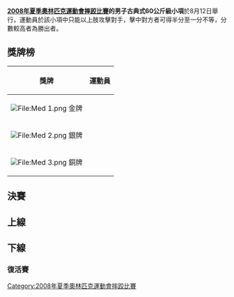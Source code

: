 {{2008年夏季奧林匹克運動會摔跤比賽}}

'''[[2008年夏季奧林匹克運動會摔跤比賽|2008年夏季奧林匹克運動會摔跤比賽]]的男子古典式60公斤級小項'''於8月12日舉行，運動員於該小項中只能以上肢攻擊對手，擊中對方者可得半分至一分不等，分數較高者為勝出者。


== 獎牌榜 ==
{| class="wikitable"
|- bgcolor="#efefef"
!align="center"|'''獎牌'''
!align="center"|'''運動員'''
|-
| bgcolor="gold" | [[File:Med_1.png|File:Med 1.png]] 金牌
| {{flagIOCathlete|[[伊斯兰－贝卡·阿尔比耶夫|伊斯兰－贝卡·-{zh-hans:阿尔比耶夫;zh-hant:阿比耶夫}-]]|RUS|2008年夏季}}
|-
| bgcolor="silver" | [[File:Med_2.png|File:Med 2.png]] 銀牌
| {{flagIOCathlete|[[维塔利·拉希莫夫|维塔利·-{zh-hans:拉希莫夫;zh-hant:拉西莫夫}-]]|AZE|2008年夏季}}
|-
| bgcolor="cc9966" | [[File:Med_3.png|File:Med 3.png]] 銅牌
| {{flagIOCathlete|[[鲁斯兰·秋缅巴耶夫|鲁斯兰·-{zh-hans:秋缅巴耶夫;zh-hant:提尤曼巴耶夫}-]]|KGZ|2008年夏季}}<br />{{flagIOCathlete|[[努巴克特·田吉兹巴耶夫|努巴克特·-{zh-hans:田吉兹巴耶夫;zh-hant:坦吉茲巴耶夫}-]]|KAZ|2008年夏季}}
|}

== 決賽 ==
{{2TeamBracket-Tennis3NoSeeds
| RD1=決賽
|team-width =200
| RD1-team1='''{{flagIOCathlete|[[伊斯兰－贝卡·阿尔比耶夫|伊斯兰－贝卡·阿尔比耶夫]]|RUS|2008 Summer}}'''
| RD1-score1-1='''2'''
| RD1-score1-2='''4'''
| RD1-score1-3= 
| RD1-team2={{flagIOCathlete|[[维塔利·拉希莫夫|维塔利·拉希莫夫]]|AZE|2008 Summer}}
| RD1-score2-1=0
| RD1-score2-2=0
| RD1-score2-3= 
}}
== 上線 ==
{{16TeamBracket-Compact-Tennis3-Byes
| RD1=32強
| RD2=16強
| RD3=8強
| RD4=4強

| team-width=185
| score-width=20

| RD2-team01='''{{flagIOCathlete|[[伊斯兰－贝卡·阿尔比耶夫|伊斯兰－贝卡·阿尔比耶夫]]|RUS|2008年夏季}}
| RD2-score01-1='''6
| RD2-score01-2='''6
| RD2-score01-3= 
| RD2-team02={{flagIOCathlete|[[索内尔·苏朱|索内尔·苏朱]]|TUR|2008年夏季}}
| RD2-score02-1=0
| RD2-score02-2=0
| RD2-score02-3= 

| RD2-team03='''{{flagIOCathlete|[[罗布·蒙松|罗布·蒙松]]|CUB|2008年夏季}}'''
| RD2-score03-1='''2'''
| RD2-score03-2=3
| RD2-score03-3='''6'''
| RD2-team04={{flagIOCathlete|[[塞巴斯蒂安·伊达尔戈|塞巴斯蒂安·伊达尔戈]]|FRA|2008年夏季}}
| RD2-score04-1=1
| RD2-score04-2='''3'''
| RD2-score04-3=0

| RD2-team05={{flagIOCathlete|[[达沃尔·斯特凡内克|达沃尔·斯特凡内克]]|SRB|2008年夏季}}
| RD2-score05-1=1
| RD2-score05-2=1
| RD2-score05-3= 
| RD2-team06='''{{flagIOCathlete|[[迪尔绍德·阿里波夫|迪尔绍德·阿里波夫]]|UZB|2008年夏季}}'''
| RD2-score06-1='''1'''
| RD2-score06-2='''3'''
| RD2-score06-3= 

| RD2-team07='''{{flagIOCathlete|[[鲁斯兰·秋缅巴耶夫|鲁斯兰·秋缅巴耶夫]]|KGZ|2008年夏季}}
| RD2-score07-1='''3
| RD2-score07-2='''4
| RD2-score07-3= 
| RD2-team08={{flagIOCathlete|[[亚尔科·阿拉－胡伊库|亚尔科·阿拉－胡伊库]]|FIN|2008年夏季}}
| RD2-score08-1=1
| RD2-score08-2=0
| RD2-score08-3= 

| RD3-team01='''{{flagIOCathlete|[[伊斯兰－贝卡·阿尔比耶夫|伊斯兰－贝卡·阿尔比耶夫]]|RUS|2008年夏季}}'''
| RD3-score01-1='''6
| RD3-score01-2='''2
| RD3-score01-3= 
| RD3-team02={{flagIOCathlete|[[罗布·蒙松|罗布·蒙松]]|CUB|2008年夏季}}
| RD3-score02-1=0
| RD3-score02-2=0
| RD3-score02-3= 

| RD3-team03={{flagIOCathlete|[[迪尔绍德·阿里波夫|迪尔绍德·阿里波夫]]|UZB|2008年夏季}}
| RD3-score03-1=0
| RD3-score03-2='''3
| RD3-score03-3=1
| RD3-team04='''{{flagIOCathlete|[[努巴克特·田吉兹巴耶夫|努巴克特·田吉兹巴耶夫]]|KGZ|2008年夏季}}'''
| RD3-score04-1='''2
| RD3-score04-2=0
| RD3-score04-3='''2

| RD4-team01='''{{flagIOCathlete|[[伊斯兰－贝卡·阿尔比耶夫|伊斯兰－贝卡·阿尔比耶夫]]|RUS|2008年夏季}}'''
| RD4-score01-1='''6'''
| RD4-score01-2='''4'''
| RD4-score01-3= 
| RD4-team02={{flagIOCathlete|[[努巴克特·田吉兹巴耶夫|努巴克特·田吉兹巴耶夫]]|KGZ|2008年夏季}}
| RD4-score02-1=0
| RD4-score02-2=0
| RD4-score02-3= 
}}

== 下線 ==
{{16TeamBracket-Compact-Tennis3-Byes
| RD1=32強
| RD2=16強
| RD3=8強
| RD4=4強

| team-width=185
| score-width=20

| RD1-team09={{flagIOCathlete|[[盛江|盛江]]|CHN|2008年夏季}}
| RD1-score09-1=0
| RD1-score09-2=1
| RD1-score09-3= 
| RD1-team10='''{{flagIOCathlete|[[维塔利·拉希莫夫|维塔利·拉希莫夫]]|AZE|2008年夏季}}'''
| RD1-score10-1='''3'''
| RD1-score10-2='''2'''
| RD1-score10-3= 

| RD1-team11='''{{flagIOCathlete|[[欧塞比乌·扬库·迪亚科努|欧塞比乌·扬库·迪亚科努]]|ROU|2008年夏季}}'''
| RD1-score11-1='''1'''
| RD1-score11-2=1
| RD1-score11-3='''1'''
| RD1-team12={{flagIOCathlete|[[阿什拉夫·埃尔加拉布利|阿什拉夫·埃尔加拉布利]]|EGY|2008年夏季}}
| RD1-score12-1=1
| RD1-score12-2='''1'''
| RD1-score12-3=1

| RD1-team13='''{{flagIOCathlete|[[笹本睦|笹本睦]]|JPN|2008年夏季}}'''
| RD1-score13-1='''2'''
| RD1-score13-2='''3'''
| RD1-score13-3= 
| RD1-team14={{flagIOCathlete|[[卡连·姆纳察卡尼扬|卡连·姆纳察卡尼扬]]|ARM|2008年夏季}}
| RD1-score14-1=1
| RD1-score14-2=0
| RD1-score14-3= 

| RD1-team15='''{{flagIOCathlete|[[阿尔缅·纳扎里安|阿尔缅·纳扎里安]]|BUL|2008年夏季}}'''
| RD1-score15-1=1
| RD1-score15-2='''4'''
| RD1-score15-3='''5'''
| RD1-team16={{flagIOCathlete|[[戴维·别季纳泽|戴维·别季纳泽]]|GEO|2008年夏季}}
| RD1-score16-1='''1'''
| RD1-score16-2=1
| RD1-score16-3=0

| RD2-team01={{flagIOCathlete|[[斯蒂格-安德烈·贝格|斯蒂格-安德烈·贝格]]|NOR|2008年夏季}}
| RD2-score01-1=0
| RD2-score01-2=0
| RD2-score01-3= 
| RD2-team02='''{{flagIOCathlete|[[努巴克特·田吉兹巴耶夫|努巴克特·田吉兹巴耶夫]]|KAZ|2008年夏季}}'''
| RD2-score02-1='''3
| RD2-score02-2='''3
| RD2-score02-3= 

| RD2-team03='''{{flagIOCathlete|[[郑智铉|郑智铉]]|KOR|2008年夏季}}'''
| RD2-score03-1='''3
| RD2-score03-2='''6
| RD2-score03-3= 
| RD2-team04={{flagIOCathlete|[[郑智铉|郑智铉]]|BLR|2008年夏季}}
| RD2-score04-1=0
| RD2-score04-2=0
| RD2-score04-3= 

| RD2-team05='''{{flagIOCathlete|[[维塔利·拉希莫夫|维塔利·拉希莫夫]]|AZE|2008年夏季}}'''
| RD2-score05-1='''1'''
| RD2-score05-2=0
| RD2-score05-3='''4'''
| RD2-team06={{flagIOCathlete|[[欧塞比乌·扬库·迪亚科努|欧塞比乌·扬库·迪亚科努]]|ROU|2008年夏季}}
| RD2-score06-1=1
| RD2-score06-2='''3'''
| RD2-score06-3=2

| RD2-team07={{flagIOCathlete|[[笹本睦|笹本睦]]|JPN|2008年夏季}}
| RD2-score07-1='''4'''
| RD2-score07-2=0
| RD2-score07-3=0
| RD2-team08='''{{flagIOCathlete|[[阿尔缅·纳扎里安|阿尔缅·纳扎里安]]|BUL|2008年夏季}}'''
| RD2-score08-1=0
| RD2-score08-2='''2'''
| RD2-score08-3='''2'''

| RD3-team01='''{{flagIOCathlete|[[努巴克特·田吉兹巴耶夫|努巴克特·田吉兹巴耶夫]]|KAZ|2008年夏季}}'''
| RD3-score01-1=1
| RD3-score01-2='''3
| RD3-score01-3='''2
| RD3-team02={{flagIOCathlete|[[郑智铉|郑智铉]]|KOR|2008年夏季}}
| RD3-score02-1='''2
| RD3-score02-2=2;
| RD3-score02-3=0

| RD3-team03='''{{flagIOCathlete|[[维塔利·拉希莫夫|维塔利·拉希莫夫]]|AZE|2008年夏季}}'''
| RD3-score03-1=0
| RD3-score03-2='''3
| RD3-score03-3='''7
| RD3-team04={{flagIOCathlete|[[阿尔缅·纳扎里安|阿尔缅·纳扎里安]]|BUL|2008年夏季}}
| RD3-score04-1='''2
| RD3-score04-2=0
| RD3-score04-3=0

| RD4-team01={{flagIOCathlete|[[努巴克特·田吉兹巴耶夫|努巴克特·田吉兹巴耶夫]]|KAZ|2008年夏季}}
| RD4-score01-1=1
| RD4-score01-2=0
| RD4-score01-3= 
| RD4-team02='''{{flagIOCathlete|[[维塔利·拉希莫夫|维塔利·拉希莫夫]]|AZE|2008年夏季}}'''
| RD4-score02-1='''1'''
| RD4-score02-2='''7'''
| RD4-score02-3= 
}}

=== 復活賽 ===
{{8TeamBracket-Compact-NoSeeds-Byes
| RD1=首圈
| RD2=次圈
| RD3=銅牌賽

| team-width=185
| score-width=30

| RD1-team07={{flagIOCathlete|[[索内尔·苏朱|索内尔·苏朱]]|TUR|2008年夏季}}
| RD1-score07=
| RD1-team08=bye
| RD1-score08= 

| RD2-team03='''{{flagIOCathlete|[[罗布·蒙松|罗布·蒙松]]|CUB|2008年夏季}}'''
| RD2-score03=1 '''4''' '''1'''
| RD2-team04={{flagIOCathlete|[[索内尔·苏朱|索内尔·苏朱]]|TUR|2008年夏季}}
| RD2-score04='''3''' 2 1


| RD3-team01='''{{flagIOCathlete|[[鲁斯兰·秋缅巴耶夫|鲁斯兰·秋缅巴耶夫]]|KGZ|2008年夏季}}'''
| RD3-score01='''8''' '''1''' 
| RD3-team02={{flagIOCathlete|[[罗布·蒙松|罗布·蒙松]]|CUB|2008年夏季}}
| RD3-score02=0 0

}}
{{8TeamBracket-Compact-NoSeeds-Byes
| RD1=首圈
| RD2=次圈
| RD3=銅牌賽

| team-width=185
| score-width=30

| RD1-team07='''{{flagIOCathlete|[[盛江|盛江]]|CHN|2008年夏季}}'''
| RD1-score07='''5''' 1 '''2'''
| RD1-team08={{flagIOCathlete|[[欧塞比乌·扬库·迪亚科努|欧塞比乌·扬库·迪亚科努]]|ROU|2008年夏季}}
| RD1-score08=1 '''3''' 1 


| RD2-team03={{flagIOCathlete|[[阿尔缅·纳扎里安|阿尔缅·纳扎里安]]|BUL|2008年夏季}}
| RD2-score03=1 0
| RD2-team04='''{{flagIOCathlete|[[盛江|盛江]]|CHN|2008年夏季}}'''
| RD2-score04='''4''' '''6'''


| RD3-team01='''{{flagIOCathlete|[[努巴克特·田吉兹巴耶夫|努巴克特·田吉兹巴耶夫]]|KAZ|2008年夏季}}'''
| RD3-score01='''4''' 1 '''3'''
| RD3-team02={{flagIOCathlete|[[盛江|盛江]]|CHN|2008年夏季}}
| RD3-score02=1 '''2''' 0
}}

[[Category:2008年夏季奧林匹克運動會摔跤比賽|Category:2008年夏季奧林匹克運動會摔跤比賽]]